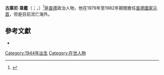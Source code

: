 {{Infobox officeholder
| name        = 古庫尼·韋戴<br>Goukouni Oueddei<br>كوكوني عويدي
| image       =
| caption     =
| order       = 第六任[[查德總統|查德總統]]
| term_start  = 1979年9月3日
| term_end    = 1982年6月7日
| vicepresident = Wadel Abdelkader Kamougué
| predecessor = [[洛勒·穆罕默德·舒瓦|洛勒·穆罕默德·舒瓦]]
| successor   = [[侯賽因·哈布雷|侯賽因·哈布雷]]
| birth_date  = {{birth year and age|1944}}
| birth_place = {{flagicon|FRA}} [[法屬赤道非洲|法屬赤道非洲]][[茲瓦爾|茲瓦爾]]
| party       = 
| spouse      = 
| religion    = [[伊斯蘭教|伊斯蘭教]]
}}
'''古庫尼·韋戴'''（{{Lang-fr|Goukouni Oueddei}}；{{lang-ar|كوكوني عويدي|Kūkūnī ʿWaīday}}，{{bd|1944年}}）<ref>{{cite book |last=M. Lentz |first=Harris |date=2014-02-04 |title= Heads of States and Governments Since 1945|url=https://books.google.com/books?id=D6HKAgAAQBAJ&pg=PA156&lpg=PA156&dq=Goukouni+Oueddei+born&source=bl&ots=YzraTTgGzS&sig=00EMn9t6Til1njNqvb7bNAY-Fnc&hl=en&sa=X&redir_esc=y#v=onepage&q=Goukouni%20Oueddei%20born&f=false |location= |publisher=Routledge |page= 156|isbn=9781134264902 |author-link= }}</ref>是[[查德|查德]]政治人物，他在1979年至1982年期間擔任[[乍得总统|查德國家元首]]，但是目前流亡海外。

== 參考文獻 ==
{{reflist|30em}}
* {{книга|автор=Martin Meredith.|заглавие=The State of Africa|издательство=Free Press (London)|год=2005|страницы=352—355|isbn=978-0-7432-3222-7}}

{{查德總統}}
[[Category:1944年出生|Category:1944年出生]]
[[Category:在世人物|Category:在世人物]]